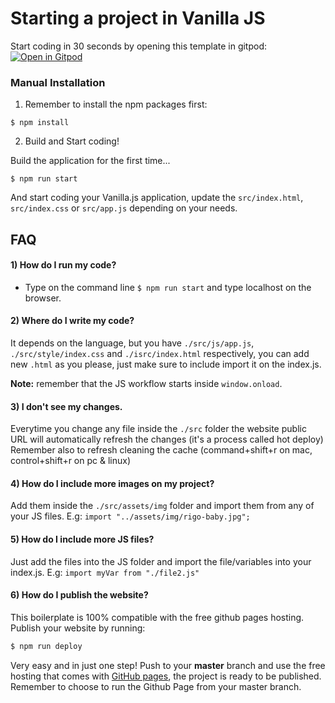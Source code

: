 # Starting a project in Vanilla JS

Start coding in 30 seconds by opening this template in gitpod:
[![Open in Gitpod](https://gitpod.io/button/open-in-gitpod.svg)](https://gitpod.io#https://github.com/4GeeksAcademy/vanillajs-hello.git)

### Manual Installation

1) Remember to install the npm packages first:
```
$ npm install
```

2) Build and Start coding!

Build the application for the first time...

```
$ npm run start
```

And start coding your Vanilla.js application, update the `src/index.html`, `src/index.css` or `src/app.js` depending on your needs.

## FAQ

#### 1) How do I run my code?

- Type on the command line `$ npm run start` and type localhost on the browser.

#### 2) Where do I write my code?
It depends on the language, but you have `./src/js/app.js`, `./src/style/index.css` and `./isrc/index.html` respectively, you can add new `.html` as you please, just make sure to include import it on the index.js.

__Note:__ remember that the JS workflow starts inside `window.onload`.

#### 3) I don't see my changes.

Everytime you change any file inside the `./src` folder the website public URL will automatically refresh the changes (it's a process called hot deploy)
Remember also to refresh cleaning the cache (command+shift+r on mac, control+shift+r on pc & linux)

#### 4) How do I include more images on my project?
Add them inside the `./src/assets/img` folder and import them from any of your JS files. E.g: `import "../assets/img/rigo-baby.jpg";`

#### 5) How do I include more JS files?
Just add the files into the JS folder and import the file/variables into your index.js. E.g: `import myVar from "./file2.js"`

#### 6) How do I publish the website?

This boilerplate is 100% compatible with the free github pages hosting. Publish your website by running:
```sh
$ npm run deploy
```

Very easy and in just one step!  Push to your __master__ branch and use the free hosting that comes with [GitHub pages](https://help.github.com/articles/configuring-a-publishing-source-for-github-pages/#enabling-github-pages-to-publish-your-site-from-master-or-gh-pages), the project is ready to be published. Remember to choose to run the Github Page from your master branch.
